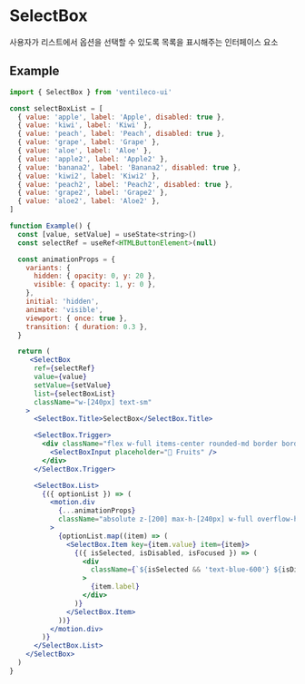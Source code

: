 
<Meta title="COMPONENTS/SelectBox" />

# SelectBox

사용자가 리스트에서 옵션을 선택할 수 있도록 목록을 표시해주는 인터페이스 요소

## Example

```jsx
import { SelectBox } from 'ventileco-ui'

const selectBoxList = [
  { value: 'apple', label: 'Apple', disabled: true },
  { value: 'kiwi', label: 'Kiwi' },
  { value: 'peach', label: 'Peach', disabled: true },
  { value: 'grape', label: 'Grape' },
  { value: 'aloe', label: 'Aloe' },
  { value: 'apple2', label: 'Apple2' },
  { value: 'banana2', label: 'Banana2', disabled: true },
  { value: 'kiwi2', label: 'Kiwi2' },
  { value: 'peach2', label: 'Peach2', disabled: true },
  { value: 'grape2', label: 'Grape2' },
  { value: 'aloe2', label: 'Aloe2' },
]

function Example() {
  const [value, setValue] = useState<string>()
  const selectRef = useRef<HTMLButtonElement>(null)

  const animationProps = {
    variants: {
      hidden: { opacity: 0, y: 20 },
      visible: { opacity: 1, y: 0 },
    },
    initial: 'hidden',
    animate: 'visible',
    viewport: { once: true },
    transition: { duration: 0.3 },
  }

  return (
     <SelectBox
      ref={selectRef}
      value={value}
      setValue={setValue}
      list={selectBoxList}
      className="w-[240px] text-sm"
    >
      <SelectBox.Title>SelectBox</SelectBox.Title>

      <SelectBox.Trigger>
        <div className="flex w-full items-center rounded-md border border-black px-3 py-2">
          <SelectBoxInput placeholder="🐝 Fruits" />
        </div>
      </SelectBox.Trigger>

      <SelectBox.List>
        {({ optionList }) => (
          <motion.div
            {...animationProps}
            className="absolute z-[200] max-h-[240px] w-full overflow-hidden overflow-y-scroll rounded-md border bg-white"
          >
            {optionList.map((item) => (
              <SelectBox.Item key={item.value} item={item}>
                {({ isSelected, isDisabled, isFocused }) => (
                  <div
                    className={`${isSelected && 'text-blue-600'} ${isDisabled && 'text-gray-300'} ${isFocused && 'bg-blue-100'} w-full px-3 py-2 hover:bg-gray-100`}
                  >
                    {item.label}
                  </div>
                )}
              </SelectBox.Item>
            ))}
          </motion.div>
        )}
      </SelectBox.List>
    </SelectBox>
  )
}
```

